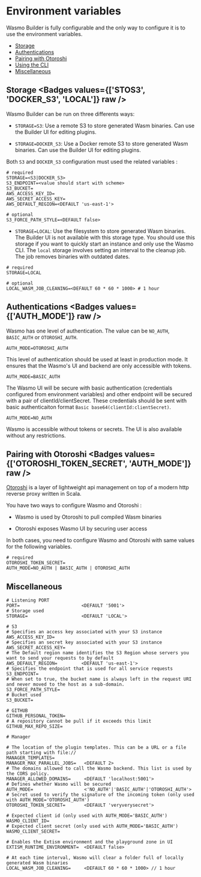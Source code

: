 
# Environment variables

Wasmo Builder is fully configurable and the only way to configure it is to use the environment variables.

- [Storage](#storage)
- [Authentications](#authentications)
- [Pairing with Otoroshi](#pairing-with-otoroshi)
- [Using the CLI](#using-the-cli)
- [Miscellaneous](#miscellaneous)

## Storage <Badges values={['STOS3', 'DOCKER_S3', 'LOCAL']} raw />

Wasmo Builder can be run on three differents ways:

- `STORAGE=S3`: Use a remote S3 to store generated Wasm binaries. Can use the Builder UI for editing plugins.

- `STORAGE=DOCKER_S3`: Use a Docker remote S3 to store generated Wasm binaries. Can use the Builder UI for editing plugins.

Both `S3` and `DOCKER_S3` configuration must used the related variables :
```
# required
STORAGE=<S3|DOCKER_S3>
S3_ENDPOINT=<value should start with scheme>
S3_BUCKET=
AWS_ACCESS_KEY_ID=
AWS_SECRET_ACCESS_KEY=
AWS_DEFAULT_REGION=<DEFAULT 'us-east-1'>

# optional
S3_FORCE_PATH_STYLE=<DEFAULT false>
```

- `STORAGE=LOCAL`: Use the filesystem to store generated Wasm binaries. The Builder UI is not available with this storage type. You should use this
storage if you want to quickly start an instance and only use the Wasmo CLI. The `local` storage 
involves setting an interval to the cleanup job. The job removes binaries with outdated dates.

```
# required
STORAGE=LOCAL

# optional
LOCAL_WASM_JOB_CLEANING=<DEFAULT 60 * 60 * 1000> # 1 hour
```

## Authentications <Badges values={['AUTH_MODE']} raw />

Wasmo has one level of authentication. The value can be `NO_AUTH`, `BASIC_AUTH` or `OTOROSHI_AUTH`. 

`AUTH_MODE=OTOROSHI_AUTH`

This level of authentication should be used at least in production mode. It ensures that the Wasmo's UI and backend are only accessible with tokens.

`AUTH_MODE=BASIC_AUTH`

The Wasmo UI will be secure with basic authentication (credentials configured from environment variables) and other endpoint will be 
secured with a pair of clientId/clientSecret. These credentials should be sent with basic authenticaiton format `Basic base64(clientId:clientSecret)`.

`AUTH_MODE=NO_AUTH`

Wasmo is accessible without tokens or secrets. The UI is also available without any restrictions.

## Pairing with Otoroshi <Badges values={['OTOROSHI_TOKEN_SECRET', 'AUTH_MODE']} raw />

[Otoroshi](https://maif.github.io/otoroshi/manual/getting-started.html) is a layer of lightweight api management on top of a modern http reverse proxy written in Scala.

You have two ways to configure Wasmo and Otoroshi : 

- Wasmo is used by Otoroshi to pull compiled Wasm binaries

- Otoroshi exposes Wasmo UI by securing user access

In both cases, you need to configure Wasmo and Otoroshi with same values for the following variables.

```
# required
OTOROSHI_TOKEN_SECRET=
AUTH_MODE=NO_AUTH | BASIC_AUTH | OTOROSHI_AUTH
```

## Miscellaneous

```
# Listening PORT
PORT=                       <DEFAULT '5001'>            
# Storage used
STORAGE=                    <DEFAULT 'LOCAL'>           

# S3
# Specifies an access key associated with your S3 instance
AWS_ACCESS_KEY_ID=                                      
# Specifies an secret key associated with your S3 instance
AWS_SECRET_ACCESS_KEY=                                  
# The Default region name identifies the S3 Region whose servers you want to send your requests to by default
AWS_DEFAULT_REGION=         <DEFAULT 'us-east-1'>   
# Specifies the endpoint that is used for all service requests    
S3_ENDPOINT=
# When set to true, the bucket name is always left in the request URI and never moved to the host as a sub-domain.
S3_FORCE_PATH_STYLE=
# Bucket used
S3_BUCKET=

# GITHUB
GITHUB_PERSONAL_TOKEN=
# A repository cannot be pull if it exceeds this limit
GITHUB_MAX_REPO_SIZE=

# Manager

# The location of the plugin templates. This can be a URL or a file path starting with file://
MANAGER_TEMPLATES=
MANAGER_MAX_PARALLEL_JOBS=   <DEFAULT 2>
# The domains allowed to call the Wasmo backend. This list is used by the CORS policy.
MANAGER_ALLOWED_DOMAINS=     <DEFAULT 'localhost:5001'>
# Defines whether Wasmo will be secured
AUTH_MODE=                   <'NO_AUTH'|'BASIC_AUTH'|'OTOROSHI_AUTH'>
# Secret used to verify the signature of the incoming token (only used with AUTH_MODE='OTOROSHI_AUTH')
OTOROSHI_TOKEN_SECRET=       <DEFAULT 'veryverysecret'>

# Expected client id (only used with AUTH_MODE='BASIC_AUTH')
WASMO_CLIENT_ID=
# Expected client secret (only used with AUTH_MODE='BASIC_AUTH')
WASMO_CLIENT_SECRET=

# Enables the Extism environment and the playground zone in UI
EXTISM_RUNTIME_ENVIRONMENT=  <DEFAULT false>

# At each time interval, Wasmo will clear a folder full of locally generated Wasm binaries
LOCAL_WASM_JOB_CLEANING=     <DEFAULT 60 * 60 * 1000> // 1 hour
```